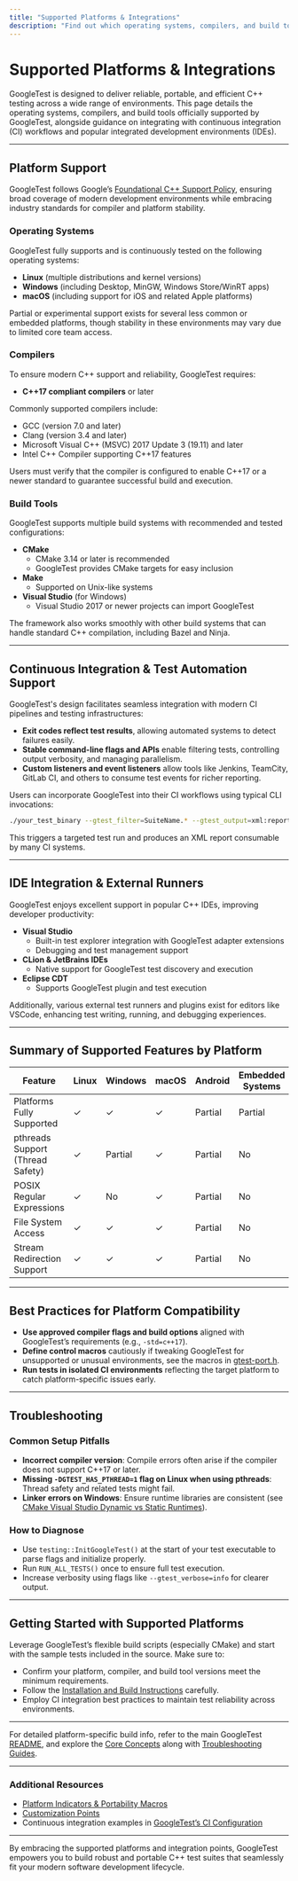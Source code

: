 ```yaml
---
title: "Supported Platforms & Integrations"
description: "Find out which operating systems, compilers, and build tools are fully supported, and see how GoogleTest can be integrated with continuous integration systems and various IDEs using external runners and adapters."
---
```


# Supported Platforms & Integrations

GoogleTest is designed to deliver reliable, portable, and efficient C++ testing across a wide range of environments. This page details the operating systems, compilers, and build tools officially supported by GoogleTest, alongside guidance on integrating with continuous integration (CI) workflows and popular integrated development environments (IDEs).

---

## Platform Support

GoogleTest follows Google’s [Foundational C++ Support Policy](https://opensource.google/documentation/policies/cplusplus-support), ensuring broad coverage of modern development environments while embracing industry standards for compiler and platform stability.

### Operating Systems

GoogleTest fully supports and is continuously tested on the following operating systems:

- **Linux** (multiple distributions and kernel versions)
- **Windows** (including Desktop, MinGW, Windows Store/WinRT apps)
- **macOS** (including support for iOS and related Apple platforms)

Partial or experimental support exists for several less common or embedded platforms, though stability in these environments may vary due to limited core team access.

### Compilers

To ensure modern C++ support and reliability, GoogleTest requires:

- **C++17 compliant compilers** or later

Commonly supported compilers include:

- GCC (version 7.0 and later)
- Clang (version 3.4 and later)
- Microsoft Visual C++ (MSVC) 2017 Update 3 (19.11) and later
- Intel C++ Compiler supporting C++17 features

Users must verify that the compiler is configured to enable C++17 or a newer standard to guarantee successful build and execution.

### Build Tools

GoogleTest supports multiple build systems with recommended and tested configurations:

- **CMake**
  - CMake 3.14 or later is recommended
  - GoogleTest provides CMake targets for easy inclusion
- **Make**
  - Supported on Unix-like systems
- **Visual Studio** (for Windows)
  - Visual Studio 2017 or newer projects can import GoogleTest

The framework also works smoothly with other build systems that can handle standard C++ compilation, including Bazel and Ninja.

---

## Continuous Integration & Test Automation Support

GoogleTest's design facilitates seamless integration with modern CI pipelines and testing infrastructures:

- **Exit codes reflect test results**, allowing automated systems to detect failures easily.
- **Stable command-line flags and APIs** enable filtering tests, controlling output verbosity, and managing parallelism.
- **Custom listeners and event listeners** allow tools like Jenkins, TeamCity, GitLab CI, and others to consume test events for richer reporting.

Users can incorporate GoogleTest into their CI workflows using typical CLI invocations:

```bash
./your_test_binary --gtest_filter=SuiteName.* --gtest_output=xml:report.xml
```

This triggers a targeted test run and produces an XML report consumable by many CI systems.

---

## IDE Integration & External Runners

GoogleTest enjoys excellent support in popular C++ IDEs, improving developer productivity:

- **Visual Studio** 
  - Built-in test explorer integration with GoogleTest adapter extensions
  - Debugging and test management support
- **CLion & JetBrains IDEs**
  - Native support for GoogleTest test discovery and execution
- **Eclipse CDT**
  - Supports GoogleTest plugin and test execution

Additionally, various external test runners and plugins exist for editors like VSCode, enhancing test writing, running, and debugging experiences.

---

## Summary of Supported Features by Platform

| Feature                          | Linux | Windows | macOS | Android | Embedded Systems |
|---------------------------------|-------|---------|-------|---------|------------------|
| Platforms Fully Supported        | ✓     | ✓       | ✓     | Partial | Partial          |
| pthreads Support (Thread Safety) | ✓     | Partial | ✓     | Partial | No               |
| POSIX Regular Expressions       | ✓     | No      | ✓     | Partial | No               |
| File System Access               | ✓     | ✓       | ✓     | Partial | No               |
| Stream Redirection Support      | ✓     | ✓       | ✓     | Partial | No               |

---

## Best Practices for Platform Compatibility

* **Use approved compiler flags and build options** aligned with GoogleTest’s requirements (e.g., `-std=c++17`).
* **Define control macros** cautiously if tweaking GoogleTest for unsupported or unusual environments, see the macros in [gtest-port.h](https://github.com/google/googletest/blob/main/googletest/include/gtest/internal/gtest-port.h).
* **Run tests in isolated CI environments** reflecting the target platform to catch platform-specific issues early.

---

## Troubleshooting

### Common Setup Pitfalls

- **Incorrect compiler version**: Compile errors often arise if the compiler does not support C++17 or later.
- **Missing `-DGTEST_HAS_PTHREAD=1` flag on Linux when using pthreads**: Thread safety and related tests might fail.
- **Linker errors on Windows**: Ensure runtime libraries are consistent (see [CMake Visual Studio Dynamic vs Static Runtimes](https://github.com/google/googletest/blob/main/googletest/README.md#visual-studio-dynamic-vs-static-runtimes)).

### How to Diagnose

- Use `testing::InitGoogleTest()` at the start of your test executable to parse flags and initialize properly.
- Run `RUN_ALL_TESTS()` once to ensure full test execution.
- Increase verbosity using flags like `--gtest_verbose=info` for clearer output.

---

## Getting Started with Supported Platforms

Leverage GoogleTest’s flexible build scripts (especially CMake) and start with the sample tests included in the source. Make sure to:

- Confirm your platform, compiler, and build tool versions meet the minimum requirements.
- Follow the [Installation and Build Instructions](https://github.com/google/googletest/blob/main/googletest/README.md) carefully.
- Employ CI integration best practices to maintain test reliability across environments.

---

For detailed platform-specific build info, refer to the main GoogleTest [README](https://github.com/google/googletest/blob/main/googletest/README.md), and explore the [Core Concepts](https://github.com/google/googletest/blob/main/docs/primer.md) along with [Troubleshooting Guides](https://github.com/google/googletest/blob/main/docs/troubleshooting.md).

---

### Additional Resources
- [Platform Indicators & Portability Macros](https://github.com/google/googletest/blob/main/googletest/include/gtest/internal/gtest-port-arch.h)
- [Customization Points](https://github.com/google/googletest/blob/main/googletest/include/gtest/internal/custom/README.md)
- Continuous integration examples in [GoogleTest’s CI Configuration](https://github.com/google/googletest/blob/main/.github/workflows)

---

By embracing the supported platforms and integration points, GoogleTest empowers you to build robust and portable C++ test suites that seamlessly fit your modern software development lifecycle.
